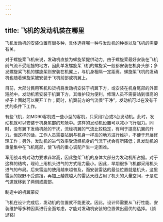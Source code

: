 ```yaml
---
---
---
```

title: 飞机的发动机装在哪里
---




飞机发动机的安装位置有很多种，具体选择哪一种与发动机的种类以及飞机的需要有关。

对于螺旋桨飞机来说，发动机直接为螺旋桨提供动力。由于螺旋桨最好安装在飞机前气流不受阻挡的地方，因此单发螺旋桨飞机的螺旋桨一般都安装在机身头部；多发螺旋桨飞机的螺旋桨则安装在机翼上，与机身相隔一定距离。螺旋桨飞机的发动机也随着螺旋桨被安装于飞机前部或机翼上。

目前，大部分民用客机和货机将发动机安装于机翼下方，或安装在机身尾部的外置短舱中。发动机若安装于机翼下方，其维护较为便利，修理人员不需要站到很高的梯子上面就可以展开工作；同时，机翼前方的气流很“干净”，发动机可以在没有干扰的条件下工作。

有些飞机，如MD90客机或一些小型的客机，只采用2台或3台发动机。此时，发动机就可以安装于机身尾部的短舱中。这样的发动机设置可以减小飞行阻力。同时，没有翼下发动机舱的干扰，流经机翼的气流比较稳定，有利于提高机翼的升力。但这样的话，工作人员需要站到与机身一样高的地方进行维护，不便于开展修理工作；另外，发动机的进气效率受流经机身的气流干扰会有所降低；且发动机的重量集中在飞机尾部，使飞机的重心调配产生一定困难。



军用战斗机对动力要求非常高，因此整架飞机的身体大部分为发动机所占据。对于这样的结构，理论上用机头进气的方式阻力最小。因此，早期很多飞机都采用机头进气的布局。后来雷达的使用越来越普及，而安装雷达的最佳位置就是机头，这里雷达的视野不受遮挡，再加上越做越大的雷达天线占用了机头的大量空间，于是进气道就移到了两侧或腹部。

制造中的机翼蒙皮



飞机在设计完成后，发动机的位置就不能更改。因此，设计师需要从飞行性能、安装维护等多种因素进行全面考虑，才能对发动机安装的位置做出最优的选择。（颜思铭）